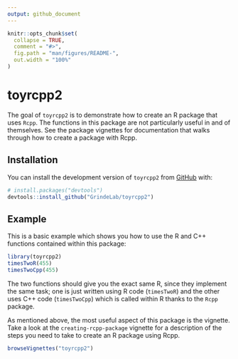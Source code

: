 ```yaml
---
output: github_document
---
```


<!-- README.md is generated from README.Rmd. Please edit that file -->

```r
knitr::opts_chunk$set(
  collapse = TRUE,
  comment = "#>",
  fig.path = "man/figures/README-",
  out.width = "100%"
)
```

# toyrcpp2

<!-- badges: start -->
<!-- badges: end -->

The goal of `toyrcpp2` is to demonstrate how to create an R package that uses `Rcpp`. The functions in this package are not particularly useful in and of themselves. See the package vignettes for documentation that walks through how to create a package with Rcpp.

## Installation

You can install the development version of `toyrcpp2` from [GitHub](https://github.com/) with:

``` r
# install.packages("devtools")
devtools::install_github("GrindeLab/toyrcpp2")
```

## Example

This is a basic example which shows you how to use the R and C++ functions contained within this package:

```r
library(toyrcpp2)
timesTwoR(455)
timesTwoCpp(455)
```

The two functions should give you the exact same R, since they implement the same task; one is just written using R code (`timesTwoR`) and the other uses C++ code (`timesTwoCpp`) which is called within R thanks to the `Rcpp` package.

As mentioned above, the most useful aspect of this package is the vignette. Take a look at the `creating-rcpp-package` vignette for a description of the steps you need to take to create an R package using Rcpp.

```r
browseVignettes("toyrcpp2")
```
